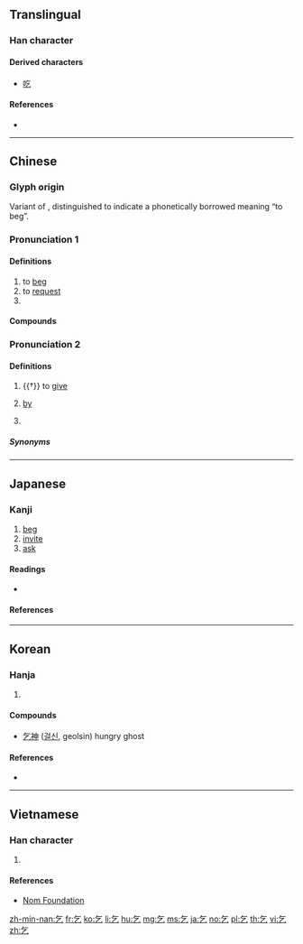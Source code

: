 {{character info/new}}
==Translingual==

===Han character===
{{Han char|rn=5|rad=乙|as=02|sn=3|four=80717|canj=ON|ids=⿱𠂉乙}}

====Derived characters====
* [[吃]]

====References====
* {{Han ref|kx=0084.030|dkj=00170|dj=0170.030|hdz=10050.070|uh=4E5E|ud=20062|bh=A45E|bd=42078}}

----

==Chinese==

===Glyph origin===
{{Han etyl}}
Variant of {{och-l|气}}, distinguished to indicate a phonetically borrowed meaning “to beg”.

===Pronunciation 1===
{{zh-forms|alt=气}}
{{zh-pron
|m=qǐ
|c=hat1
|h=pfs=khiet/n:khié
|md=ké̤ṳk
|mn=khit
|mn-t=keg4/kêg4/kig4
|w=4qiq
|mc=1
|oc=y,2
|ma=y
|cat=v,pn
}}

====Definitions====
{{zh-hanzi}}

# to [[beg]]
# to [[request]]
# {{surname|lang=zh}}

====Compounds====
{{zh-der|乞鞠|乞化|乞留乞良|乞婆|乞伏|乞免|乞火|乞留惡濫|乞降|乞鄰|乞閒|乞窮儉相|乞骸|乞憐|乞貸|向火乞兒|乞食飯牛|乞請|乞援|乞哀告憐|乞養|乞假|乞盟|乞靈|乞討|乞留玎琅|乞拉朋吉|乞巧|乞漿得酒|乞期|乞身|乞丐|乞人|伏乞|乞憐搖尾|乞命|寒乞|容乞|乞食|千乞|乞求|乞休|乞懇|乞留曲律|乞頭|乞乞縮縮|乞活|乞骸骨|乞師|死乞白賴|啟乞|搖尾乞憐|求乞|窮腮乞臉|討乞|行乞}}

===Pronunciation 2===
{{zh-forms|alt=气,去-Hokkien}}
{{zh-pron
|m=qì
|c=hei3
|h=
|md=ké̤ṳk
|mn=khh
|mn-t=keh4
|w=
|dial=n
|mc=2
|oc=n,1
|ma=y
|cat=v,md:prep,mn:prep,pn
}}

====Definitions====
{{zh-hanzi}}

# {{†}} {{lb|zh|Min Dong|Teochew}} to [[give]]
# {{lb|zh|Min Dong|;|Xiamen|Quanzhou|Zhangzhou|Teochew|_|Min Nan}} [[by]]
# {{lb|zh|Min Dong|;|Xiamen|Quanzhou|Zhangzhou|Teochew|_|Min Nan}} {{n-g|Used before a verb to indicate [[passive voice]].}}

=====Synonyms=====
{{zh-dial|給}}
{{zh-dial|被}}

----

==Japanese==

===Kanji===
{{ja-kanji|grade=c|rs=乙02}}

# [[beg]]
# [[invite]]
# [[ask]]

====Readings====
* {{ja-readings|goon={{non-joyo-reading}} [[こつ]] (kotsu), {{non-joyo-reading}} [[こち]] (kochi)|kanon={{non-joyo-reading}} [[きつ]] (kitsu)|on=(non-Jōyō reading) [[き]] (ki), {{non-joyo-reading}} [[きけ]] (kike)|kun=[[こう]] (kou), [[こい]] (koi)}}

====References====
{{ja-kref
|jis=3870
|ku=2480
|shift=8CEE
|euc=B8F0
|freq=2478
|nelson=262
|newnelson=59
|halpern=1961
|kld=''not listed''
|heisig=462
|tuttle=0a3.4
}}

----

==Korean==

===Hanja===
{{ko-hanja|hangeul=걸|mr=kŏl|eumhun=[[빌다|빌]]|ehrv=bil|ehmr=pil|ehy=}}

# {{defn|lang=ko|sort=乙02}}

====Compounds====
* [[乞神]] ([[걸신]], geolsin) hungry ghost

====References====
* {{Hanja ref|nav=7925}}

----

==Vietnamese==

===Han character===
{{vi-readings|rs=乙02|hanviet=[[khất]], [[khắt]], [[gật]]}}

# {{defn|vi|sort=乙02}}

====References====
* [http://nomfoundation.org/common/nom_details.php?codepoint=4e5e Nom Foundation]

[[zh-min-nan:乞]]
[[fr:乞]]
[[ko:乞]]
[[li:乞]]
[[hu:乞]]
[[mg:乞]]
[[ms:乞]]
[[ja:乞]]
[[no:乞]]
[[pl:乞]]
[[th:乞]]
[[vi:乞]]
[[zh:乞]]